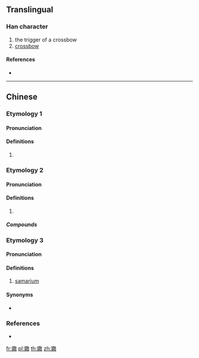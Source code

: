 {{character info/new}}
==Translingual==

===Han character===
{{Han char|rn=167|rad=金|as=12|sn=20|four=88140|canj=CTBK}}

# the trigger of a crossbow
# [[crossbow]]

====References====
* {{Han ref|kx=1321.220|dkj=40858|dj=1821.130|hdz=64254.100|uh=93FE|ud=37886|bh=F4ED|bd=62701}}

----

==Chinese==

===Etymology 1===
{{zh-forms|s=𫔌}}

====Pronunciation====
{{zh-pron
|m=sān
|mc=y
|oc=y
|cat=
}}

====Definitions====
{{zh-hanzi}}

# {{rfdef|zh}}

===Etymology 2===
{{zh-forms|s=𫔌}}

====Pronunciation====
{{zh-pron
|m=xiān
|c=sin3
|cat=
}}

====Definitions====
{{zh-hanzi}}

# {{rfdef|zh}}

=====Compounds=====
{{zh-der|鏾雞}}

===Etymology 3===
{{zh-forms|s=𫔌}}

====Pronunciation====
{{zh-pron
|m=sā
|cat=
}}

====Definitions====
{{zh-hanzi}}

# {{lb|zh|obsolete}} [[samarium]]

====Synonyms====
* {{qualifier|modern}} {{zh-l|釤}}

===References===
* {{R:twedu|B05445}}

[[fr:鏾]]
[[pl:鏾]]
[[th:鏾]]
[[zh:鏾]]